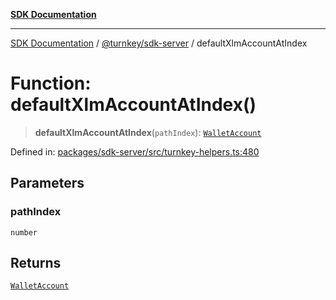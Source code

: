 [**SDK Documentation**](../../../README.mdx)

***

[SDK Documentation](../../../packages.mdx) / [@turnkey/sdk-server](../README.mdx) / defaultXlmAccountAtIndex

# Function: defaultXlmAccountAtIndex()

> **defaultXlmAccountAtIndex**(`pathIndex`): [`WalletAccount`](../interfaces/WalletAccount.mdx)

Defined in: [packages/sdk-server/src/turnkey-helpers.ts:480](https://github.com/tkhq/sdk/blob/e1b1a69bdd608320aaf03cc2dbbf68dc0c52b28d/packages/sdk-server/src/turnkey-helpers.ts#L480)

## Parameters

### pathIndex

`number`

## Returns

[`WalletAccount`](../interfaces/WalletAccount.mdx)

